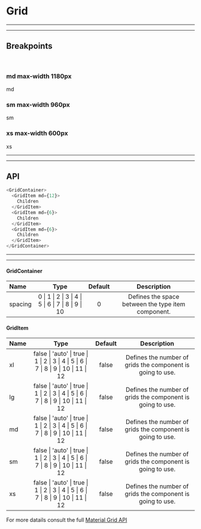 
# Grid

---

---

## Breakpoints

<br />

### md max-width 1180px
<Preview>
  <Provider theme={themes.natura.light}>
    <div style={{ padding: '20px' }}>
      <GridContainer spacing={3} style={{ maxWidth: "1180px", background: '#ffe5e5' }}>
        <GridItem md={12}>
          <div style={{ backgroundColor: '#fff', textAlign: 'center'}}>md</div>
        </GridItem>
      </GridContainer>
    </div>
  </Provider>
</Preview>

### sm max-width 960px
<Preview>
  <Provider theme={themes.natura.light}>
    <div style={{ padding: '20px' }}>
      <GridContainer spacing={3} style={{ maxWidth: "760px", background: '#ffe5e5' }}>
        <GridItem sm={12}>
          <div style={{ backgroundColor: '#fff', textAlign: 'center'}}>sm</div>
        </GridItem>
      </GridContainer>
    </div>
  </Provider>
</Preview>

### xs max-width 600px
<Preview>
  <Provider theme={themes.natura.light}>
    <div style={{ padding: '20px' }}>
      <GridContainer spacing={3} style={{ maxWidth: "600px", background: '#ffe5e5' }}>
        <GridItem xs={12}>
          <div style={{ backgroundColor: '#fff', textAlign: 'center'}}>xs</div>
        </GridItem>
      </GridContainer>
    </div>
  </Provider>
</Preview>

---

---

## API

```js highlight-line="2"
<GridContainer>
  <GridItem md={12}>
    Children
  </GridItem>
  <GridItem md={6}>
    Children
  </GridItem>
  <GridItem md={6}>
    Children
  </GridItem>
</GridContainer>
```

---

---

#### GridContainer
| Name      | Type                                                        | Default   | Description
| :--       | :-:                                                         | :-:       | :-:
| spacing   | 0 \| 1 \| 2 \| 3 \| 4 \| 5 \| 6 \| 7 \| 8 \| 9 \| 10        |  0        | Defines the space between the type item component.

#### GridItem
| Name        | Type                                                                                        | Default       | Description
| :--         | :-:                                                                                         | :-:           | :-:
| xl          | false \| 'auto' \| true \| 1 \| 2 \| 3 \| 4 \| 5 \| 6 \| 7 \| 8 \| 9 \| 10 \| 11 \| 12      | false         | Defines the number of grids the component is going to use.
| lg          | false \| 'auto' \| true \| 1 \| 2 \| 3 \| 4 \| 5 \| 6 \| 7 \| 8 \| 9 \| 10 \| 11 \| 12      | false         | Defines the number of grids the component is going to use.
| md          | false \| 'auto' \| true \| 1 \| 2 \| 3 \| 4 \| 5 \| 6 \| 7 \| 8 \| 9 \| 10 \| 11 \| 12      | false         | Defines the number of grids the component is going to use.
| sm          | false \| 'auto' \| true \| 1 \| 2 \| 3 \| 4 \| 5 \| 6 \| 7 \| 8 \| 9 \| 10 \| 11 \| 12      | false         | Defines the number of grids the component is going to use.
| xs          | false \| 'auto' \| true \| 1 \| 2 \| 3 \| 4 \| 5 \| 6 \| 7 \| 8 \| 9 \| 10 \| 11 \| 12      | false         | Defines the number of grids the component is going to use.

For more datails consult the full [Material Grid API](https://material-ui.com/api/grid/)
